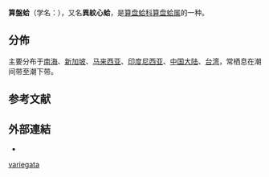 {{Speciesbox
| image = Cardita variegata.jpg
 | taxon = Cardita variega
 | authority = Bruguiere, 1792
 | synonyms_ref = {{r|WoRMS_207678}}。
 | synonyms = 
* ''Beguina variegata'' {{small|(Bruguière, 1792)}}
* ''Cardita inflata'' {{small|Clessin, 1888}}
* ''Cardita radula'' {{small|Reeve, 1843}}
* ''Mytilicardia variegata'' {{small|(Bruguière, 1792)}}
}}

'''算盤蛤'''（学名：''{{lang|la|Cardita variegata}}''），又名'''異紋心蛤'''，是[[算盘蛤科|算盘蛤科]][[算盘蛤属|算盘蛤属]]的一种{{r|shell_2435 |TaiBIF_313618|TaiBNET_313618|WoRMS_207678}}。

==分佈==
主要分布于[[南海|南海]]、[[新加坡|新加坡]]、[[马来西亚|马来西亚]]、[[印度尼西亚|印度尼西亚]]、[[中国大陆|中国大陆]]、[[台湾|台湾]]，常栖息在潮间带至潮下带{{r|shell_2435}}。

==参考文献==
{{reflist|refs=
<ref name="shell_2435">{{cite web
 |url=http://shell.sinica.edu.tw/chinese/shellbase_detail.php?science_no=2435
 |title=国际贝库：异纹心蛤|publisher=台湾贝类资料库
 |accessdate=2009-08-11}}</ref>
<ref name="TaiBIF_313618">{{TaiBIF| zh=算盤蛤 | id=313618 | binomial=Cardita variegata | authority=Bruguiere, 1792 | var= | accessdate=2013-01-24}}</ref>
<ref name="TaiBNET_313618">{{TaiBNET| zh=算盤蛤 | id=313618 | binomial=Cardita variegata | authority=Bruguiere, 1792 | var= | accessdate=2013-01-24}}</ref>
<ref name="WoRMS_207678">{{WoRMS |id=207678 |title=''Cardita variegata'' Bruguière, 1792 }}</ref>
}}

==外部連結==
* {{wikispecies-inline|Cardita variegata|算盤蛤}}
{{Taxonbar}}
[[Category:算盤蛤屬|variegata]]
{{Mollusc-stub}}